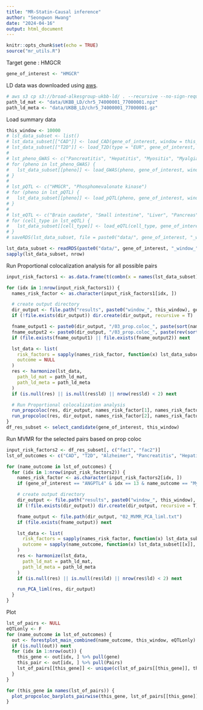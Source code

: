 ```yaml
---
title: "MR-Statin-Causal inference"
author: "Seongwon Hwang"
date: "2024-04-16"
output: html_document
---
```


```r
knitr::opts_chunk$set(echo = TRUE)
source("mr_utils.R")
```

Target gene : HMGCR
```r
gene_of_interest <- "HMGCR"
```

LD data was downloaded using [aws](https://registry.opendata.aws/ukbb-ld/). 
```r
# aws s3 cp s3://broad-alkesgroup-ukbb-ld/ . --recursive --no-sign-request --exclude "*" --include "UKBB_LD/chr5_74000001_77000001*"
path_ld_mat <- "data/UKBB_LD/chr5_74000001_77000001.npz"
path_ld_meta <- "data/UKBB_LD/chr5_74000001_77000001.gz"
```

Load summary data
```r
this_window <- 10000
# lst_data_subset <- list()
# lst_data_subset[["CAD"]] <- load_CAD(gene_of_interest, window = this_window)
# lst_data_subset[["T2D"]] <- load_T2D(type = "EUR", gene_of_interest, window = this_window)
#
# lst_pheno_GWAS <- c("Pancreatitis", "Hepatitis", "Myositis", "Myalgia", "Alzheimer", "Parkinson", "Atherosclerosis", "Amyotrophic lateral sclerosis", "Acute Insulin response", "Fasting Insulin", "Fasting Glucose", "BMI", "LDL-C", "HDL-C", "Triglyceride", "WH ratio", "Leptin", "Sterol", "Cortisol", "Testosterone", "Estradiol", "Vitamin D", "Bile acid", "Aldosterone", "CRP", "HbA1c", "Ubiquinone", "Erectile dysfunction", "Nonalcoholic fatty liver disease")
# for (pheno in lst_pheno_GWAS) {
#   lst_data_subset[[pheno]] <- load_GWAS(pheno, gene_of_interest, window = this_window)
# }
#
# lst_pQTL <- c("HMGCR", "Phosphomevalonate kinase")
# for (pheno in lst_pQTL) {
#   lst_data_subset[[pheno]] <- load_pQTL(pheno, gene_of_interest, window = this_window)
# }
#
# lst_eQTL <- c("Brain caudate", "Small intestine", "Liver", "Pancreas", "Muscle", "Blood", "Fat", "Adrenal gland", "Testis", "Ovary", "Skin sun exposed", "Skin not sun exposed", "Adipose subcutaneous", "Adipose visceral", "Brain cerebellum", "Brain cortex", "Brain hippocampus", "Brain putamen", "Brain spinal cord", "Brain substantia nigra")
# for (cell_type in lst_eQTL) {
#   lst_data_subset[[cell_type]] <- load_eQTL(cell_type, gene_of_interest, window = this_window)
# }
# saveRDS(lst_data_subset, file = paste0("data/", gene_of_interest, "_window_", this_window, "_lst_data_subset.RDS"))
```


```r
lst_data_subset <- readRDS(paste0("data/", gene_of_interest, "_window_", this_window, "_lst_data_subset.RDS"))
sapply(lst_data_subset, nrow)
```


Run Proportional colocalization analysis for all possible pairs
```r
input_risk_factors1 <- as.data.frame(t(combn(x = names(lst_data_subset), m = 2, simplify = T)))

for (idx in 1:nrow(input_risk_factors1)) {
  names_risk_factor <- as.character(input_risk_factors1[idx, ])

  # create output directory
  dir_output <- file.path("results", paste0("window_", this_window), gene_of_interest, "propcoloc", paste(names_risk_factor, collapse = "_"))
  if (!file.exists(dir_output)) dir.create(dir_output, recursive = T)

  fname_output1 <- paste0(dir_output, "/03_prop.coloc_", paste(sort(names_risk_factor), collapse = "_"), ".txt")
  fname_output2 <- paste0(dir_output, "/03_prop.coloc_", paste(rev(sort(names_risk_factor)), collapse = "_"), ".txt")
  if (file.exists(fname_output1) || file.exists(fname_output2)) next

  lst_data <- list(
    risk_factors = sapply(names_risk_factor, function(x) lst_data_subset[[x]], simplify = F),
    outcome = NULL
  )
  res <- harmonize(lst_data,
    path_ld_mat = path_ld_mat,
    path_ld_meta = path_ld_meta
  )
  if (is.null(res) || is.null(res$ld) || nrow(res$ld) < 2) next

  # Run Proportional colocalization analysis
  run_propcoloc(res, dir_output, names_risk_factor[1], names_risk_factor[2])
  run_propcoloc(res, dir_output, names_risk_factor[2], names_risk_factor[1])
}
df_res_subset <- select_candidate(gene_of_interest, this_window)
```

Run MVMR for the selected pairs based on prop coloc
```r
input_risk_factors2 <- df_res_subset[, c("fac1", "fac2")]
lst_of_outcomes <- c("CAD", "T2D", "Alzheimer", "Pancreatitis", "Hepatitis", "Myositis", "Myalgia", "Parkinson", "Atherosclerosis", "Amyotrophic lateral sclerosis", "Nonalcoholic fatty liver disease")

for (name_outcome in lst_of_outcomes) {
  for (idx in 1:nrow(input_risk_factors2)) {
    names_risk_factor <- as.character(input_risk_factors2[idx, ])
    if (gene_of_interest == "ANGPTL4" & idx == 13 & name_outcome == "Myositis") next

    # create output directory
    dir_output <- file.path("results", paste0("window_", this_window), gene_of_interest, "MVMR", name_outcome, paste(names_risk_factor, collapse = "_"))
    if (!file.exists(dir_output)) dir.create(dir_output, recursive = T)

    fname_output <- file.path(dir_output, "02_MVMR_PCA_liml.txt")
    if (file.exists(fname_output)) next

    lst_data <- list(
      risk_factors = sapply(names_risk_factor, function(x) lst_data_subset[[x]], simplify = F),
      outcome = sapply(name_outcome, function(x) lst_data_subset[[x]], simplify = F)
    )
    res <- harmonize(lst_data,
      path_ld_mat = path_ld_mat,
      path_ld_meta = path_ld_meta
    )
    if (is.null(res) || is.null(res$ld) || nrow(res$ld) < 2) next

    run_PCA_liml(res, dir_output)
  }
}
```

Plot
```r
lst_of_pairs <- NULL
eQTLonly <- F
for (name_outcome in lst_of_outcomes) {
  out <- forestplot_main_combined(name_outcome, this_window, eQTLonly)
  if (is.null(out)) next
  for (idx in 1:nrow(out)) {
    this_gene <- out[idx, ] %>% pull(gene)
    this_pair <- out[idx, ] %>% pull(Pairs)
    lst_of_pairs[[this_gene]] <- unique(c(lst_of_pairs[[this_gene]], this_pair))
  }
}

for (this_gene in names(lst_of_pairs)) {
  plot_propcoloc_barplots_pairwise(this_gene, lst_of_pairs[[this_gene]], this_window, eQTLonly)
}
```